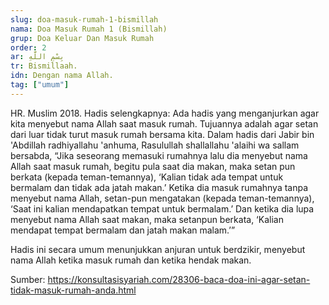 ```yaml
---
slug: doa-masuk-rumah-1-bismillah
nama: Doa Masuk Rumah 1 (Bismillah)
grup: Doa Keluar Dan Masuk Rumah
order: 2
ar: بِسْمِ اللَّهِ
tr: Bismillaah.
idn: Dengan nama Allah.
tag: ["umum"]
---
```


HR. Muslim 2018.
Hadis selengkapnya:
Ada hadis yang menganjurkan agar kita menyebut nama Allah saat masuk rumah. Tujuannya adalah agar setan dari luar tidak turut masuk rumah bersama kita. Dalam hadis dari Jabir bin 'Abdillah radhiyallahu 'anhuma, Rasulullah shallallahu 'alaihi wa sallam bersabda, “Jika seseorang memasuki rumahnya lalu dia menyebut nama Allah saat masuk rumah, begitu pula saat dia makan, maka setan pun berkata (kepada teman-temannya), ‘Kalian tidak ada tempat untuk bermalam dan tidak ada jatah makan.’ Ketika dia masuk rumahnya tanpa menyebut nama Allah, setan-pun mengatakan (kepada teman-temannya), ‘Saat ini kalian mendapatkan tempat untuk bermalam.’ Dan ketika dia lupa menyebut nama Allah saat makan, maka setanpun berkata, ‘Kalian mendapat tempat bermalam dan jatah makan malam.’”

Hadis ini secara umum menunjukkan anjuran untuk berdzikir, menyebut nama Allah ketika masuk rumah dan ketika hendak makan.


Sumber: https://konsultasisyariah.com/28306-baca-doa-ini-agar-setan-tidak-masuk-rumah-anda.html
